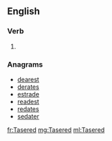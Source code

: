 ==English==

===Verb===
{{head|en|verb form}}

# {{en-past of|Taser}}

===Anagrams===
* [[dearest#English|dearest]]
* [[derates#English|derates]]
* [[estrade#English|estrade]]
* [[readest#English|readest]]
* [[redates#English|redates]]
* [[sedater#English|sedater]]

[[fr:Tasered]]
[[mg:Tasered]]
[[ml:Tasered]]